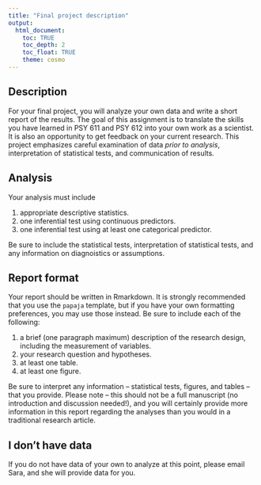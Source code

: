 ```yaml
---
title: "Final project description"
output: 
  html_document:
    toc: TRUE
    toc_depth: 2
    toc_float: TRUE
    theme: cosmo
---
```


## Description

For your final project, you will analyze your own data and write a short report of the results. The goal of this assignment is to translate the skills you have learned in PSY 611 and PSY 612 into your own work as a scientist. It is also an opportunity to get feedback on your current research. This project emphasizes careful examination of data _prior to analysis_, interpretation of statistical tests, and communication of results.

## Analysis

Your analysis must include 
  
  1. appropriate descriptive statistics.
  2. one inferential test using continuous predictors.
  3. one inferential test using at least one categorical predictor.
  
Be sure to include the statistical tests, interpretation of statistical tests, and any information on diagnoistics or assumptions. 

## Report format

Your report should be written in Rmarkdown. It is strongly recommended that you use the `papaja` template, but if you have your own formatting preferences, you may use those instead. Be sure to include each of the following:

  1. a brief (one paragraph maximum) description of the research design, including the measurement of variables.
  2. your research question and hypotheses.
  3. at least one table.
  4. at least one figure. 
  
Be sure to interpret any information -- statistical tests, figures, and tables -- that you provide. Please note -- this should not be a full manuscript (no introduction and discussion needed!), and you will certainly provide more information in this report regarding the analyses than you would in a traditional research article. 

## I don't have data
  
If you do not have data of your own to analyze at this point, please email Sara, and she will provide data for you.